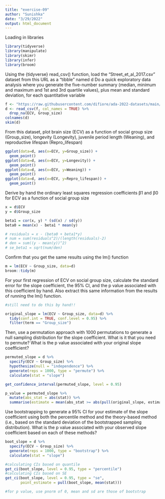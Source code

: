 ```yaml
---
title: "exercise-09"
author: "Sunishka"
date: "3/29/2022"
output: html_document
---
```


Loading in libraries
```r
library(tidyverse)
library(manipulate)
library(skimr)
library(infer)
library(broom)
```


Using the {tidyverse} read_csv() function, load the “Street_et_al_2017.csv” dataset from this URL as a “tibble” named d
Do a quick exploratory data analysis where you generate the five-number summary (median, minimum and maximum and 1st and 3rd quartile values), plus mean and standard deviation, for each quantitative variable

```r
f <- "https://raw.githubusercontent.com/difiore/ada-2022-datasets/main/Street_et_al_2017.csv"
d <- read_csv(f, col_names = TRUE) %>% 
  drop_na(ECV, Group_size)
colnames(d)
skim(d)
```

From this dataset, plot brain size (ECV) as a function of social group size (Group_size), longevity (Longevity), juvenile period length (Weaning), and reproductive lifespan (Repro_lifespan)

```r
ggplot(data=d, aes(x=ECV, y=Group_size)) +
  geom_point()
ggplot(data=d, aes(x=ECV, y=Longevity)) +
  geom_point()
ggplot(data=d, aes(x=ECV, y=Weaning)) +
  geom_point()
ggplot(data=d, aes(x=ECV, y=Repro_lifespan)) +
  geom_point()
```

Derive by hand the ordinary least squares regression coefficients  β1 and β0 for ECV as a function of social group size

```r
x = d$ECV
y = d$Group_size

beta1 = cor(x, y) * (sd(x) / sd(y))
beta0 = mean(x) - beta1 * mean(y)

# residuals = x - (beta0 + beta1*y)
# num = sum(residuals^2)/(length(residuals)-2)
# den = sum((y - mean(y))^2)
# se_beta1 = sqrt(num/den)

```

Confirm that you get the same results using the lm() function

```r
m = lm(ECV ~ Group_size, data=d)
broom::tidy(m)
```

For your first regression of ECV on social group size, calculate the standard error for the slope coefficient, the 95% CI, and the p value associated with this coefficient by hand. Also extract this same information from the results of running the lm() function.

```r
#still need to do this by hand!!

original_slope = lm(ECV ~ Group_size, data=d) %>% 
  tidy(conf.int = TRUE, conf.level = 0.95) %>% 
  filter(term == "Group_size")
```

Then, use a permutation approach with 1000 permutations to generate a null sampling distribution for the slope coefficient. What is it that you need to permute? What is the p value associated with your original slope coefficient?

```r
permuted_slope = d %>%
  specify(ECV ~ Group_size) %>%
  hypothesize(null = "independence") %>%
  generate(reps = 1000, type = "permute") %>%
  calculate(stat = "slope")

get_confidence_interval(permuted_slope, level = 0.95)

p_value = permuted_slope %>% 
  mutate(abs_stat = abs(stat)) %>% 
  summarise(estimate = mean(abs_stat >= abs(pull(original_slope, estimate))))
```

Use bootstrapping to generate a 95% CI for your estimate of the slope coefficient using both the percentile method and the theory-based method (i.e., based on the standard deviation of the bootstrapped sampling distribution). What is the p value associated with your observed slope coefficient based on each of these methods?

```r
boot_slope = d %>% 
  specify(ECV ~ Group_size) %>% 
  generate(reps = 1000, type = "bootstrap") %>%
  calculate(stat = "slope")

#calculating CIs based on quantile
get_ci(boot_slope, level = 0.95, type = "percentile")
#calculating CIs based on SE
get_ci(boot_slope, level = 0.95, type = "se", 
       point_estimate = pull(boot_slope, mean(stat)))

#for p value, use pnorm of 0, mean and sd are those of bootstrap

```

